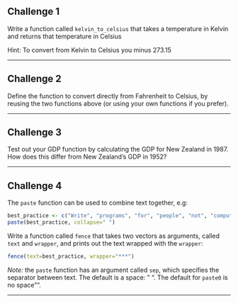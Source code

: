 ## Challenge 1

Write a function called `kelvin_to_celsius` that takes a temperature in Kelvin
and returns that temperature in Celsius

Hint: To convert from Kelvin to Celsius you minus 273.15


---

## Challenge 2

Define the function to convert directly from Fahrenheit to Celsius,
by reusing the two functions above (or using your own functions if you prefer).


---


## Challenge 3

Test out your GDP function by calculating the GDP for New Zealand in 1987. How
does this differ from New Zealand's GDP in 1952?

---

## Challenge 4

The `paste` function can be used to combine text together, e.g:

```r
best_practice <- c("Write", "programs", "for", "people", "not", "computers")
paste(best_practice, collapse=" ")
```

Write a function called `fence` that takes two vectors as arguments, called
`text` and `wrapper`, and prints out the text wrapped with the `wrapper`:

```r
fence(text=best_practice, wrapper="***")
```

*Note:* the `paste` function has an argument called `sep`, which specifies the
separator between text. The default is a space: " ". The default for `paste0`
is no space "".

---

